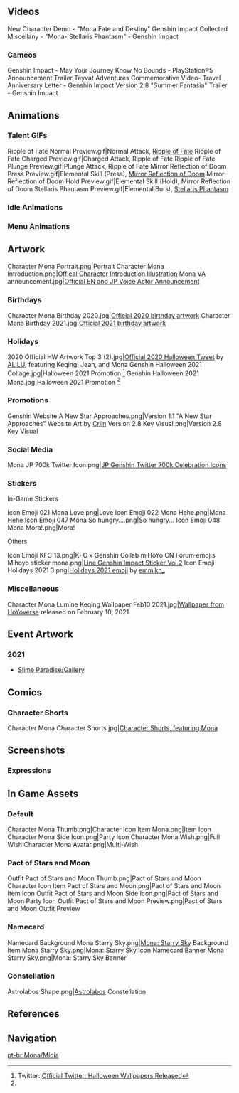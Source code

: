 {{CharacterTabs}}<!-- Only media posted by HoYoverse. This includes artwork (made in-house or commissioned) and promotional videos. The exception is GIFs of the character using their talents. Make sure to cite the source.-->
==Videos==
<gallery hideaddbutton="true" captionalign="center">
New Character Demo - "Mona Fate and Destiny" Genshin Impact
Collected Miscellany - "Mona- Stellaris Phantasm" - Genshin Impact
</gallery>

===Cameos===
<gallery hideaddbutton="true" captionalign="center">
Genshin Impact - May Your Journey Know No Bounds - PlayStation®5 Announcement Trailer
Teyvat Adventures Commemorative Video- Travel Anniversary Letter - Genshin Impact
Version 2.8 "Summer Fantasia" Trailer - Genshin Impact
</gallery>

==Animations==
===Talent GIFs===
<gallery hideaddbutton="true" captionalign="center">
Ripple of Fate Normal Preview.gif|Normal Attack, [[Ripple of Fate]]
Ripple of Fate Charged Preview.gif|Charged Attack, Ripple of Fate
Ripple of Fate Plunge Preview.gif|Plunge Attack, Ripple of Fate
Mirror Reflection of Doom Press Preview.gif|Elemental Skill (Press), [[Mirror Reflection of Doom]]
Mirror Reflection of Doom Hold Preview.gif|Elemental Skill (Hold), Mirror Reflection of Doom
Stellaris Phantasm Preview.gif|Elemental Burst, [[Stellaris Phantasm]]
</gallery>

===Idle Animations===
{{Preview
|size=180px
|file1=Idle Mona 1
|file2=Idle Mona 2
}}
===Menu Animations===
{{Preview
|size=180px
|file1=Talent Menu Mona
|file2=Weapon Menu Mona
}}

==Artwork==
<!--keep in chronological order of posting-->
<gallery hideaddbutton="true" captionalign="center">
Character Mona Portrait.png|Portrait
Character Mona Introduction.png|[https://twitter.com/GenshinImpact/status/1304630818271145984 Offical Character Introduction Illustration]
Mona VA announcement.jpg|[https://twitter.com/GenshinImpact/status/1326132498930176000 Official EN and JP Voice Actor Announcement]
</gallery>

===Birthdays===
<gallery hideaddbutton="true" captionalign="center">
Character Mona Birthday 2020.jpg|[https://twitter.com/GenshinImpact/status/1300282162873282562 Official 2020 birthday artwork]
Character Mona Birthday 2021.jpg|[https://twitter.com/GenshinImpact/status/1432553735855742976 Official 2021 birthday artwork]
</gallery>

===Holidays===
<gallery hideaddbutton="true" captionalign="center">
2020 Official HW Artwork Top 3 (2).jpg|[https://twitter.com/GenshinImpact/status/1322635961403019264 Official 2020 Halloween Tweet] by [https://twitter.com/AliluKohai ALILU], featuring Keqing, Jean, and Mona
Genshin Halloween 2021 Collage.jpg|Halloween 2021 Promotion <ref name="Halloween 2021 2021-11-31">Twitter: [https://twitter.com/GenshinImpact/status/1454991584148271110 Official Twitter: Halloween Wallpapers Released]</ref>
Genshin Halloween 2021 Mona.jpg|Halloween 2021 Promotion <ref name="Halloween 2021 2021-11-31"/>
</gallery>

===Promotions===
<gallery hideaddbutton="true" captionalign="center">
Genshin Website A New Star Approaches.png|Version 1.1 "A New Star Approaches" Website Art by [https://www.pixiv.net/en/users/4460847 Criin]
Version 2.8 Key Visual.png|Version 2.8 Key Visual
</gallery>

===Social Media===
<gallery hideaddbutton="true" captionalign="center">
Mona JP 700k Twitter Icon.png|[https://twitter.com/Genshin_7/status/1331440084432818183 JP Genshin Twitter 700k Celebration Icons]
</gallery>

===Stickers===
;In-Game Stickers
<gallery hideaddbutton="true" captionalign="center">
Icon Emoji 021 Mona Love.png|Love
Icon Emoji 022 Mona Hehe.png|Mona Hehe
Icon Emoji 047 Mona So hungry....png|So hungry...
Icon Emoji 048 Mona Mora!.png|Mora!
</gallery>

;Others
<gallery hideaddbutton="true" captionalign="center">
Icon Emoji KFC 13.png|KFC x Genshin Collab miHoYo CN Forum emojis
Mihoyo sticker mona.png|[https://store.line.me/stickershop/product/14369332/en Line Genshin Impact Sticker Vol.2]
Icon Emoji Holidays 2021 3.png|[https://twitter.com/Paimon2theMoon/status/1474595131353407488 Holidays 2021 emoji] by [https://twitter.com/emmikn_ emmikn_]<!-- 2021-12-25 -->
</gallery>

===Miscellaneous===
<gallery hideaddbutton="true" captionalign="center">
Character Mona Lumine Keqing Wallpaper Feb10 2021.jpg|[https://twitter.com/GenshinImpact/status/1359355005577224196 Wallpaper from HoYoverse] released on February 10, 2021
</gallery>

==Event Artwork==
===2021===
*[[Slime Paradise/Gallery]]

==Comics==
===Character Shorts===
<gallery hideaddbutton="true" captionalign="center">
Character Mona Character Shorts.jpg|[https://twitter.com/GenshinImpact/status/1432553738976182272 Character Shorts, featuring Mona]
</gallery>

==Screenshots==
===Expressions===
{{Character Expression
|character   = Mona
|expression1 = Default
|expression2 = Happy
|expression3 = Disappointed
}}

==In Game Assets==
===Default===
<gallery hideaddbutton="true" captionalign="center">
Character Mona Thumb.png|Character Icon
Item Mona.png|Item Icon
Character Mona Side Icon.png|Party Icon
Character Mona Wish.png|Full Wish
Character Mona Avatar.png|Multi-Wish
</gallery>

===Pact of Stars and Moon===
{{Main|Pact of Stars and Moon}}
<gallery hideaddbutton="true" captionalign="center">
Outfit Pact of Stars and Moon Thumb.png|Pact of Stars and Moon Character Icon
Item Pact of Stars and Moon.png|Pact of Stars and Moon Item Icon
Outfit Pact of Stars and Moon Side Icon.png|Pact of Stars and Moon Party Icon
Outfit Pact of Stars and Moon Preview.png|Pact of Stars and Moon Outfit Preview
</gallery>

===Namecard===
<gallery hideaddbutton="true" captionalign="center">
Namecard Background Mona Starry Sky.png|[[Mona: Starry Sky]] Background
Item Mona Starry Sky.png|Mona: Starry Sky Icon
Namecard Banner Mona Starry Sky.png|Mona: Starry Sky Banner
</gallery>

===Constellation===
<gallery hideaddbutton="true" captionalign="center">
Astrolabos Shape.png|[[Astrolabos]] Constellation
</gallery>

==References==
{{Reflist}}

==Navigation==
{{Character Navbox|link type=media}}
[[pt-br:Mona/Mídia]]